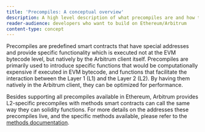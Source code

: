 ```yaml
---
title: 'Precompiles: A conceptual overview'
description: A high level description of what precompiles are and how they work
reader-audience: developers who want to build on Ethereum/Arbitrum
content-type: concept
---
```



<PublicPreviewBannerPartial />

Precompiles are predefined smart contracts that have special addresses and provide specific functionality which is executed not at the EVM bytecode level, but natively by the Arbitrum client itself. Precompiles are primarily used to introduce specific functions that would be computationally expensive if executed in EVM bytecode, and functions that facilitate the interaction between the Layer 1 (L1) and the Layer 2 (L2). By having them natively in the Arbitrum client, they can be optimized for performance.

Besides supporting all precompiles available in Ethereum, Arbitrum provides L2-specific precompiles with methods smart contracts can call the same way they can solidity functions. For more details on the addresses these precompiles live, and the specific methods available, please refer to the [methods documentation](/for-devs/dev-tools-and-resources/precompiles.mdx).
